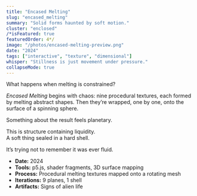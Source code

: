 ```yaml
---
title: "Encased Melting"
slug: "encased_melting"
summary: "Solid forms haunted by soft motion."
cluster: "enclosed"
/*isFeatured: true
featuredOrder: 4*/
image: "/photos/encased-melting-preview.png"
date: "2024"
tags: ["interactive", "texture", "dimensional"]
whisper: "Stillness is just movement under pressure."
collapseMode: true
---
```



<ProjectOverview>
What happens when melting is constrained?

*Encased Melting* begins with chaos: nine procedural textures, each formed by melting abstract shapes. Then they’re wrapped, one by one, onto the surface of a spinning sphere.

Something about the result feels planetary.  

This is structure containing liquidity.  
A soft thing sealed in a hard shell.
</ProjectOverview>

<MediaSection title="Orbital Skins">
<div className="grid grid-cols-1 sm:grid-cols-3 gap-4 px-4 sm:px-6 md:px-8">
    <ZoomImage src="/photos/texture0.png" alt="Texture 0" />
    <ZoomImage src="/photos/texture1.png" alt="Texture 1" />
    <ZoomImage src="/photos/texture2.png" alt="Texture 2" />
    <ZoomImage src="/photos/texture3.png" alt="Texture 3" />
    <ZoomImage src="/photos/texture4.png" alt="Texture 4" />
    <ZoomImage src="/photos/texture5.png" alt="Texture 5" />
    <ZoomImage src="/photos/texture6.png" alt="Texture 6" />
    <ZoomImage src="/photos/texture7.png" alt="Texture 7" />
    <ZoomImage src="/photos/texture8.png" alt="Texture 8" />
  </div>
</MediaSection>

<MediaSection title="Encapsulation Test Chamber">
  <MediaItem
    title="Encased Melting"
    description="The orb responds to touch. Each texture has its own gravity."
  >
    <EncasedMeltingSphere />
  </MediaItem>
</MediaSection>

<FieldNote>
It’s trying not to remember it was ever fluid.
</FieldNote>

<CollapseMetadata>
  <ul>
    <li><strong>Date:</strong> 2024</li>
    <li><strong>Tools:</strong> p5.js, shader fragments, 3D surface mapping</li>
    <li><strong>Process:</strong> Procedural melting textures mapped onto a rotating mesh</li>
    <li><strong>Iterations:</strong> 9 planes, 1 shell</li>
    <li><strong>Artifacts:</strong> Signs of alien life</li>
  </ul>
</CollapseMetadata>

<CallToAction email="aaron.demby.jones@gmail.com" />
